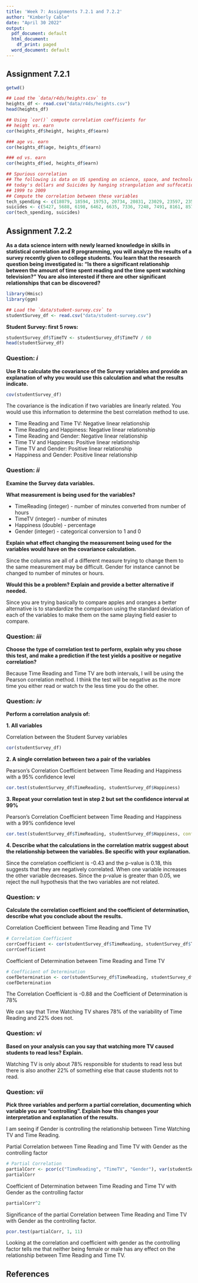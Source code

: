 ```yaml
---
title: 'Week 7: Assignments 7.2.1 and 7.2.2'
author: "Kimberly Cable"
date: "April 30 2022"
output:
  pdf_document: default
  html_document:
    df_print: paged
  word_document: default
---
```


## Assignment 7.2.1

```r

getwd()

## Load the `data/r4ds/heights.csv` to
heights_df <- read.csv("data/r4ds/heights.csv")
head(heights_df)

```

```r

## Using `cor()` compute correlation coefficients for
## height vs. earn
cor(heights_df$height, heights_df$earn)

### age vs. earn
cor(heights_df$age, heights_df$earn)

### ed vs. earn
cor(heights_df$ed, heights_df$earn)

```

```r

## Spurious correlation
## The following is data on US spending on science, space, and technology in millions of 
## today's dollars and Suicides by hanging strangulation and suffocation for the years \
## 1999 to 2009 
## Compute the correlation between these variables
tech_spending <- c(18079, 18594, 19753, 20734, 20831, 23029, 23597, 23584, 25525, 27731, 29449)
suicides <- c(5427, 5688, 6198, 6462, 6635, 7336, 7248, 7491, 8161, 8578, 9000)
cor(tech_spending, suicides)

```

\newpage
## Assignment 7.2.2

**As a data science intern with newly learned knowledge in skills in statistical correlation and R programming, you will analyze the results of a survey recently given to college students. You learn that the research question being investigated is: "Is there a significant relationship between the amount of time spent reading and the time spent watching television?" You are also interested if there are other significant relationships that can be discovered?**

```r

library(Hmisc)
library(ggm)

## Load the `data/student-survey.csv` to
studentSurvey_df <- read.csv("data/student-survey.csv")

```

**Student Survey: first 5 rows:**

```r

studentSurvey_df$TimeTV <- studentSurvey_df$TimeTV / 60
head(studentSurvey_df)

```

### Question: *i*

**Use R to calculate the covariance of the Survey variables and provide an explanation of why you would use this calculation and what the results indicate.**

```r

cov(studentSurvey_df)

```

The covariance is the indication if two variables are linearly related. You would use this information to determine the best correlation method to use.

-   Time Reading and Time TV: Negative linear relationship
-   Time Reading and Happiness: Negative linear relationship
-   Time Reading and Gender: Negative linear relationship
-   Time TV and Happiness: Positive linear relationship
-   Time TV and Gender: Positive linear relationship
-   Happiness and Gender: Positive linear relationship

### Question: *ii*

**Examine the Survey data variables.**

**What measurement is being used for the variables?**

- TimeReading (integer) - number of minutes converted from number of hours
- TimeTV (integer) - number of minutes 
- Happiness (double) - percentage 
- Gender (integer) - categorical conversion to 1 and 0

**Explain what effect changing the measurement being used for the variables would have on the covariance calculation.**

Since the columns are all of a different measure trying to change them to the same measurement may be difficult. Gender for instance cannot be changed to number of minutes or hours.

**Would this be a problem? Explain and provide a better alternative if needed.**

Since you are trying basically to compare apples and oranges a better alternative is to standardize the comparison using the standard deviation of each of the variables to make them on the same playing field easier to compare.

### Question: *iii*

**Choose the type of correlation test to perform, explain why you chose this test, and make a prediction if the test yields a positive or negative correlation?**

Because Time Reading and Time TV are both intervals, I will be using the Pearson correlation method. I think the test will be negative as the more time you either read or watch tv the less time you do the other.

### Question: *iv*

**Perform a correlation analysis of:**

**1. All variables**

Correlation between the Student Survey variables

```r

cor(studentSurvey_df)

```

**2. A single correlation between two a pair of the variables**

Pearson's Correlation Coefficient between Time Reading and Happiness with a 95% confidence level

```r

cor.test(studentSurvey_df$TimeReading, studentSurvey_df$Happiness)

```

**3. Repeat your correlation test in step 2 but set the confidence interval at 99%**

Pearson's Correlation Coefficient between Time Reading and Happiness with a 99% confidence level

```r

cor.test(studentSurvey_df$TimeReading, studentSurvey_df$Happiness, conf.level = 0.99)

```

**4. Describe what the calculations in the correlation matrix suggest about the relationship between the variables. Be specific with your explanation.**

Since the correlation coefficient is -0.43 and the p-value is 0.18, this suggests that they are negatively correlated. When one variable increases the other variable decreases. Since the p-value is greater than 0.05, we reject the null hypothesis that the two variables are not related.

### Question: *v*

**Calculate the correlation coefficient and the coefficient of determination, describe what you conclude about the results.**

Correlation Coefficient between Time Reading and Time TV

```r

# Correlation Coefficient
corrCoefficient <- cor(studentSurvey_df$TimeReading, studentSurvey_df$TimeTV)
corrCoefficient

```

Coefficient of Determination between Time Reading and Time TV

```r

# Coefficient of Determination
coefDetermination <- cor(studentSurvey_df$TimeReading, studentSurvey_df$TimeTV)^2
coefDetermination

```

The Correlation Coefficient is -0.88 and the Coefficient of Determination is 78%

We can say that Time Watching TV shares 78% of the variability of Time Reading and 22% does not.

### Question: *vi*

**Based on your analysis can you say that watching more TV caused students to read less? Explain.**

Watching TV is only about 78% responsible for students to read less but there is also another 22% of something else that cause students not to read.

### Question: *vii*

**Pick three variables and perform a partial correlation, documenting which variable you are "controlling". Explain how this changes your interpretation and explanation of the results.**

I am seeing if Gender is controlling the relationship between Time Watching TV and Time Reading.

Partial Correlation between Time Reading and Time TV with Gender as the controlling factor

```r

# Partial Correlation
partialCorr <- pcor(c("TimeReading", "TimeTV", "Gender"), var(studentSurvey_df))
partialCorr

```

Coefficient of Determination between Time Reading and Time TV with Gender as the controlling factor

```r
partialCorr^2
```

Significance of the partial Correlation between Time Reading and Time TV with Gender as the controlling factor.

```r
pcor.test(partialCorr, 1, 11)
```

Looking at the correlation and coefficient with gender as the controlling factor tells me that neither being
female or male has any effect on the relationship between Time Reading and Time TV.

## References
